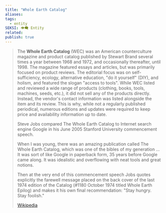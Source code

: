 ```yaml
---
title: "Whole Earth Catalog"
aliases: 
tags:
  - entity
SEKSI: 👁️‍🗨️ Entity
related:
publish: true
---
```


> The **Whole Earth Catalog** (WEC) was an American counterculture magazine and product catalog published by Stewart Brand several times a year between 1968 and 1972, and occasionally thereafter, until 1998. The magazine featured essays and articles, but was primarily focused on product reviews. The editorial focus was on self-sufficiency, ecology, alternative education, "do it yourself" (DIY), and holism, and featured the slogan "access to tools". While WEC listed and reviewed a wide range of products (clothing, books, tools, machines, seeds, etc.), it did not sell any of the products directly. Instead, the vendor's contact information was listed alongside the item and its review. This is why, while not a regularly published periodical, numerous editions and updates were required to keep price and availability information up to date.
>
> Steve Jobs compared The Whole Earth Catalog to Internet search engine Google in his June 2005 Stanford University commencement speech. 
>
> 
>
> When I was young, there was an amazing publication called The Whole Earth Catalog, which was one of the bibles of my generation ... It was sort of like Google in paperback form, 35 years before Google came along. It was idealistic and overflowing with neat tools and great notions. 
>
> Then at the very end of this commencement speech Jobs quotes explicitly the farewell message placed on the back cover of the last 1974 edition of the Catalog (#1180 October 1974 titled Whole Earth Epilog) and makes it his own final recommendation: "Stay hungry. Stay foolish."
>
> [Wikipedia](https://en.wikipedia.org/wiki/Whole%20Earth%20Catalog)
